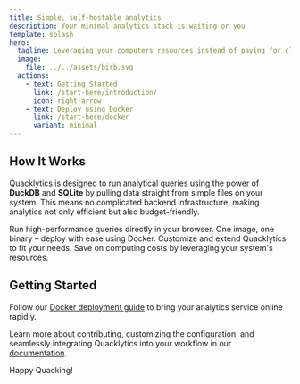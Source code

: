 ```yaml
---
title: Simple, self-hostable analytics
description: Your minimal analytics stack is waiting or you
template: splash
hero:
  tagline: Leveraging your computers resources instead of paying for cloud VMs.
  image:
    file: ../../assets/birb.svg
  actions:
    - text: Getting Started
      link: /start-here/introduction/
      icon: right-arrow
    - text: Deploy using Docker
      link: /start-here/docker
      variant: minimal
---
```



## How It Works

Quacklytics is designed to run analytical queries using the power of **DuckDB** and **SQLite** by pulling data straight from simple files on your system. This means no complicated backend infrastructure, making analytics not only efficient but also budget-friendly.

<CardGrid>
    <Card title="Browser-Powered Analytics" icon="laptop">
        Run high-performance queries directly in your browser.
    </Card>
    <Card title="Effortless Deployment" icon="rocket">
        One image, one binary – deploy with ease using Docker.
    </Card>
    <Card title="Open Source Freedom" icon="open-book">
        Customize and extend Quacklytics to fit your needs.
    </Card>
    <Card title="Cost-Efficient" icon="approve-check">
        Save on computing costs by leveraging your system's resources.
    </Card>
</CardGrid>

## Getting Started

Follow our [Docker deployment guide](/start-here/docker) to bring your analytics service online rapidly.

Learn more about contributing, customizing the configuration, and seamlessly integrating Quacklytics into your workflow in our [documentation](/start-here/introduction).

Happy Quacking!
